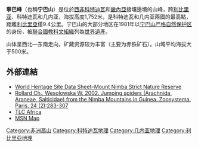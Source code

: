 {{Infobox mountain
| Name = 寧巴峰
| photo = 
| photo_caption = 
| Elevation = 1,752米
| elevation_ref = 
| prominence_m = 
| prominence_ref = 
| pushpin_map = Côte d'Ivoire
| map_caption = 
| label_position = 
| listing = 
| Location = {{flag|Côte d'Ivoire}} – {{flag|Guinea}} – {{flag|Liberia}}
| latd = 7 | latm = 33 | lats = 40 | latNS = N
| longd = 8 | longm = 27 | longs = 52 | longEW = W
| coordinates_ref = 
| topo = 
| type = 
| age = 
| first_ascent = 
| easiest_route = 
}}

'''寧巴峰'''（也稱'''宁巴山'''）是位於[[西非|西非]][[科特迪瓦|科特迪瓦]]和[[畿內亞|畿內亞]]接壤邊境的山峰，跨[[利比里亚|利比里亚]]、科特迪瓦和几内亚，海拔高度1,752米，是科特迪瓦和几内亚兩國的最高點，距離[[利比里亞|利比里亞]]僅9.4公里。宁巴山的大部分地区在1981年以[[宁巴山严格自然保护区|宁巴山严格自然保护区]]的身份，被[[聯合國教科文組織|聯合國教科文組織]]列為[[世界遺產|世界遺產]]。

山体呈西北—东南走向，矿藏资源较为丰富（主要为赤铁矿石）。山域平均海拔大于500米。

==外部連結==
* [http://www.unep-wcmc.org/protected_areas/data/wh/mtnimba.html World Heritage Site Data Sheet–Mount Nimba Strict Nature Reserve] {{Wayback|url=http://www.unep-wcmc.org/protected_areas/data/wh/mtnimba.html |date=20081120085106 }}
* [http://www.mnhn.fr/publication/zoosyst/z02n2a5.pdf Rollard Ch., Wesolowska W. 2002. Jumping spiders (Arachnida, Araneae, Salticidae) from the Nimba Mountains in Guinea. Zoosystema. Paris, 24 (2):283-307]{{Wayback|url=http://www.mnhn.fr/publication/zoosyst/z02n2a5.pdf |date=20061014200143 }}
* [http://www.tlcafrica.com/tlc_mountains.htm TLC Africa] {{Wayback|url=http://www.tlcafrica.com/tlc_mountains.htm |date=20120606084006 }}
* [http://maps.msn.com/%28bxh5nr55ij02yj45ygmqgn55%29/map.aspx?lats1=7.561111&lons1=-8.464444&alts1=14&regn1=2 MSN Map]{{Dead link|date=2019年11月 |bot=InternetArchiveBot |fix-attempted=yes }}

[[Category:非洲高山|Category:非洲高山]]
[[Category:科特迪瓦地理|Category:科特迪瓦地理]]
[[Category:几内亚地理|Category:几内亚地理]]
[[Category:利比里亞地理|Category:利比里亞地理]]